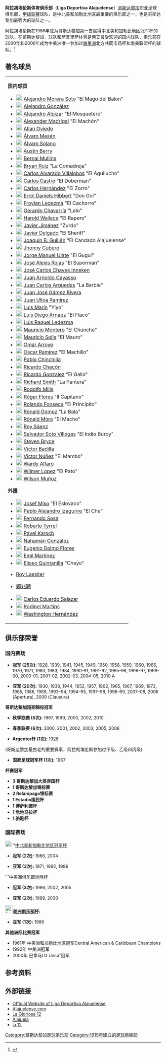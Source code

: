 {{noteTA|G1=football
|T=zh-hans:阿拉胡埃伦斯体育俱乐部;zh-hk:阿拉祖蘭斯體育會;zh-tw:阿拉胡埃倫斯體育俱樂部;
|1=zh-hans:阿拉胡埃伦斯;zh-hk:阿拉祖蘭斯;zh-tw:阿拉胡埃倫斯;
}}
{{Football club infobox
| clubname   = 阿拉祖蘭斯<br /> ''Alajuelense''
| image      = 
| fullname   = 阿拉胡埃伦斯体育俱乐部
| nickname   = ''Los Leones'' (The Lions)<br /> ''La Liga'' (The League)
| founded    = 1919年6月18日
| ground     = ''{{tsl|en|Estadio Alejandro Morera Soto||Alejandro Morera Soto体育场}}'',<br />阿拉胡埃伦斯
| capacity   = 17,895
| chairman   = Raúl Pinto
| manager    = Oscar Ramírez
| league     = [[哥斯達黎加足球甲級聯賽|哥斯達黎加足球甲級聯賽]]
| season     = 2020秋季
| position   = 常規賽，第 3 位<br /> 季後賽，亞軍
| shirtsupplier = Puma
| shirtsponsors = Movistar
| pattern_la1 = _alajuelense2021h
| pattern_b1  = _alajuelense2021h
| pattern_ra1 = _alajuelense2021h
| pattern_sh1 = 
| pattern_so1 = _alajuelense2021h
| leftarm1    = 000000
| body1       = 000000
| rightarm1   = 000000
| shorts1     = 000000
| socks1      = FF0000
| pattern_la2 = _alajuelense2021a
| pattern_b2  = _alajuelense2021a
| pattern_ra2 = _alajuelense2021a
| pattern_sh2 = 
| pattern_so2 = _alajuelense2021a
| leftarm2    = FFFFFF
| body2       = FFFFFF
| rightarm2   = FFFFFF
| shorts2     = FFFFFF
| socks2      = FFFFFF
}}

'''阿拉胡埃伦斯体育俱乐部'''（'''Liga Deportiva Alajuelense'''）[[哥斯达黎加|哥斯达黎加]]职业足球俱乐部，[[哥斯达黎加足球甲级联赛|甲级联赛]]球队，是中北美和加勒比地区最重要的俱乐部之一，也是哥斯达黎加最强大的球队之一。  

阿拉胡埃伦斯在1986年成为哥斯达黎加第一支赢得中北美和加勒比地区冠军杯的球队。在哥斯达黎加，球队和萨普里萨体育是两支最受欢迎的国内球队，俱乐部在2000年和2006年成为中美洲唯一参加过[[南美洲|南美洲]]北方共同市场杯和南美联盟杯的球队。<ref>{{Cite web |url=http://www.senorgol.nu/tournaments/merconorte2000.htm |title=Copa Merconorte 2000 |accessdate=2008-04-11 |archive-date=2012-03-22 |archive-url=https://web.archive.org/web/20120322182645/http://www.senorgol.nu/tournaments/merconorte2000.htm |dead-url=yes }}</ref>

==著名球员==
{|
|valign="top"|

'''国内球员'''

*[[File:Flag_of_Costa_Rica_(state).svg|20px]] [[Alejandro_Morera_Soto|Alejandro Morera Soto]] "El Mago del Balon"
*[[File:Flag_of_Costa_Rica_(state).svg|20px]] [[Alejandro_González|Alejandro González]]
*[[File:Flag_of_Costa_Rica_(state).svg|20px]] [[Alejandro_Alpizar|Alejandro Alpizar]] "El Mosquetero"
*[[File:Flag_of_Costa_Rica_(state).svg|20px]] [[Alexander_Madrigal|Alexander Madrigal]] "El Machón"
*[[File:Flag_of_Costa_Rica_(state).svg|20px]] [[Allan_Oviedo|Allan Oviedo]]
*[[File:Flag_of_Costa_Rica_(state).svg|20px]] [[Álvaro_Mesén|Álvaro Mesén]]
*[[File:Flag_of_Costa_Rica_(state).svg|20px]] [[Álvaro_Solano|Álvaro Solano]]
*[[File:Flag_of_Costa_Rica_(state).svg|20px]] [[Austin_Berry|Austin Berry]]
*[[File:Flag_of_Costa_Rica_(state).svg|20px]] [[Bernal_Mullins|Bernal Mullins]]
*[[File:Flag_of_Costa_Rica_(state).svg|20px]] [[Bryan_Ruiz|Bryan Ruiz]] "La Comadreja"
*[[File:Flag_of_Costa_Rica_(state).svg|20px]] [[Carlos_Alvarado_Villalobos|Carlos Alvarado Villalobos]] "El Aguilucho"
*[[File:Flag_of_Costa_Rica_(state).svg|20px]] [[Carlos_Castro|Carlos Castro]] "El Doberman"
*[[File:Flag_of_Costa_Rica_(state).svg|20px]] [[Carlos_Hernández_Valverde|Carlos Hernández]] "El Zorro"
*[[File:Flag_of_Costa_Rica_(state).svg|20px]] [[Errol_Daniels_Hibbert|Errol Daniels Hibbert]] "Don Gol"
*[[File:Flag_of_Costa_Rica_(state).svg|20px]] [[Froylan_Ledezma|Froylan Ledezma]] "El Cachorro"
*[[File:Flag_of_Costa_Rica_(state).svg|20px]] [[Gerardo_Chavarría|Gerardo Chavarría]] "Lalo"
*[[File:Flag_of_Costa_Rica_(state).svg|20px]] [[Harold_Wallace|Harold Wallace]] "El Rapero"
*[[File:Flag_of_Costa_Rica_(state).svg|20px]] [[Javier_Jiménez|Javier Jiménez]] "Zurdo"
*[[File:Flag_of_Costa_Rica_(state).svg|20px]] [[Javier_Delgado|Javier Delgado]] "El Sheriff"
*[[File:Flag_of_Costa_Rica_(state).svg|20px]] [[Joaquín_B._Guillén|Joaquín B. Guillén]] "El Candado Alajuelense"
*[[File:Flag_of_Costa_Rica_(state).svg|20px]] [[Jhonny_Cubero|Jhonny Cubero]]
*[[File:Flag_of_Costa_Rica_(state).svg|20px]] [[Jorge_Manuel_Ulate|Jorge Manuel Ulate]] "El Gugui"
*[[File:Flag_of_Costa_Rica_(state).svg|20px]] [[José_Alexis_Rojas|José Alexis Rojas]] "El Superman"
*[[File:Flag_of_Costa_Rica_(state).svg|20px]] [[José_Carlos_Chaves_Inneken|José Carlos Chaves Inneken]]
*[[File:Flag_of_Costa_Rica_(state).svg|20px]] [[Juan_Arnoldo_Cayasso|Juan Arnoldo Cayasso]]
*[[File:Flag_of_Costa_Rica_(state).svg|20px]] [[Juan_Carlos_Arguedas|Juan Carlos Arguedas]] "La Barbie"
*[[File:Flag_of_Costa_Rica_(state).svg|20px]] [[Juan_José_Gámez_Rivera|Juan José Gámez Rivera]]
*[[File:Flag_of_Costa_Rica_(state).svg|20px]] [[Juan_Ulloa_Ramírez|Juan Ulloa Ramírez]]
*[[File:Flag_of_Costa_Rica_(state).svg|20px]] [[Luis_Marín|Luis Marín]] "Yiyo"
*[[File:Flag_of_Costa_Rica_(state).svg|20px]] [[Luis_Diego_Arnáez|Luis Diego Arnáez]] "El Flaco"
*[[File:Flag_of_Costa_Rica_(state).svg|20px]] [[Luis_Raquel_Ledezma|Luis Raquel Ledezma]]
*[[File:Flag_of_Costa_Rica_(state).svg|20px]] [[Mauricio_Montero|Mauricio Montero]] "El Chunche"
*[[File:Flag_of_Costa_Rica_(state).svg|20px]] [[Mauricio_Solís|Mauricio Solís]] "El Mauro"
*[[File:Flag_of_Costa_Rica_(state).svg|20px]] [[Omar_Arroyo|Omar Arroyo]]
*[[File:Flag_of_Costa_Rica_(state).svg|20px]] [[Oscar_Ramírez|Oscar Ramírez]] "El Machillo"
*[[File:Flag_of_Costa_Rica_(state).svg|20px]] [[Pablo_Chinchilla|Pablo Chinchilla]]
*[[File:Flag_of_Costa_Rica_(state).svg|20px]] [[Ricardo_Chacón|Ricardo Chacón]]
*[[File:Flag_of_Costa_Rica_(state).svg|20px]] [[Ricardo_Gonzalez_(soccer)|Ricardo Gonzalez]] "El Gallo"
*[[File:Flag_of_Costa_Rica_(state).svg|20px]] [[Ríchard_Smith|Ríchard Smith]] "La Pantera"
*[[File:Flag_of_Costa_Rica_(state).svg|20px]] [[Rodolfo_Mills|Rodolfo Mills]]
*[[File:Flag_of_Costa_Rica_(state).svg|20px]] [[Róger_Flores|Róger Flores]] "Il Capitano"
*[[File:Flag_of_Costa_Rica_(state).svg|20px]] [[Rolando_Fonseca|Rolando Fonseca]] "El Principito"
*[[File:Flag_of_Costa_Rica_(state).svg|20px]] [[Rónald_Gómez|Rónald Gómez]] "La Bala"
*[[File:Flag_of_Costa_Rica_(state).svg|20px]] [[Rónald_Mora|Rónald Mora]] "El Macho"
*[[File:Flag_of_Costa_Rica_(state).svg|20px]] [[Roy_Sáenz|Roy Sáenz]]
*[[File:Flag_of_Costa_Rica_(state).svg|20px]] [[Salvador_Soto_Villegas|Salvador Soto Villegas]] "El Indio Buroy"
*[[File:Flag_of_Costa_Rica_(state).svg|20px]] [[Steven_Bryce|Steven Bryce]]
*[[File:Flag_of_Costa_Rica_(state).svg|20px]] [[Victor_Badilla|Victor Badilla]]
*[[File:Flag_of_Costa_Rica_(state).svg|20px]] [[Victor_Núñez|Victor Núñez]] "El Mambo"
*[[File:Flag_of_Costa_Rica_(state).svg|20px]] [[Wardy_Alfaro|Wardy Alfaro]]
*[[File:Flag_of_Costa_Rica_(state).svg|20px]] [[Wilmer_Lopez|Wilmer Lopez]] "El Pato"
*[[File:Flag_of_Costa_Rica_(state).svg|20px]] [[Wilson_Muñoz|Wilson Muñoz]]

'''外援'''

*[[File:Flag_of_Slovakia.svg|20px]] [[Josef_Miso|Josef Miso]] "El Eslovaco"
*[[File:Flag_of_Argentina.svg|20px]] [[Pablo_Alejandro_Izaguirre|Pablo Alejandro Izaguirre]] "El Che"
*[[File:Flag_of_Uruguay.svg|20px]] [[Fernando_Sosa|Fernando Sosa]]
*[[File:Flag_of_Panama.svg|20px]] [[Roberto_Tyrrel|Roberto Tyrrel]]
*[[File:Flag_of_the_Czech_Republic.svg|20px]] [[Pavel_Karoch|Pavel Karoch]]
*[[File:Flag_of_Honduras.svg|20px]] [[Nahamán_González|Nahamán González]]
*[[File:Flag_of_Honduras.svg|20px]] [[Eugenio_Dolmo_Flores|Eugenio Dolmo Flores]]
*[[File:Flag_of_Honduras.svg|20px]] [[Emil_Martínez|Emil Martínez]]
*[[File:Flag_of_El_Salvador.svg|20px]] [[Eliseo_Quintanilla|Eliseo Quintanilla]] "Cheyo"
*{{flagicon|USA}} [[Roy_Lassiter|Roy Lassiter]]
*{{flagicon|Hong Kong|colonial}}  {{flagicon|CRI}} [[鄭兆聰|鄭兆聰]] 
*[[File:Flag_of_Colombia.svg|20px]] [[Carlos_Eduardo_Salazar|Carlos Eduardo Salazar]]
*[[File:Flag_of_Brazil.svg|20px]] [[Rodinei_Martins|Rodinei Martins]]
*[[File:Flag_of_Uruguay.svg|20px]] [[Washington_Hernández|Washington Hernández]]
|}

==俱乐部荣誉==
===国内赛场===
* '''冠军 (25次):''' 1928, 1939, 1941, 1945, 1949, 1950, 1958, 1959, 1960, 1966, 1970, 1971, 1980, 1983, 1984, 1990-91, 1991-92, 1995-96, 1996-97, 1999-00, 2000-01, 2001-02, 2002-03, 2004-05, 2010 A

* '''亚军 (20次):''' 1930, 1938, 1944, 1952, 1957, 1962, 1965, 1967, 1969, 1972, 1985, 1986, 1989, 1993–94, 1994–95, 1997–98, 1998–99, 2007–08, 2008 (Apertura), 2009 (Clausura)

'''哥斯达黎加短期锦标冠军'''

* '''秋季联赛 (5次):''' 1997, 1999, 2000, 2002, 2010

* '''春季联赛 (6次):''' 2000, 2001, 2002, 2003, 2005, 2008

* '''Argentor杯 (1次):''' 1928
(哥斯达黎加最古老的重要赛事，阿拉胡埃伦斯参加过甲级、乙级和丙级)

* '''国家足球冠军杯 (1次):''' 1967

'''杯赛冠军'''

* '''3 哥斯达黎加大英帝国杯'''
* '''1 哥斯达黎加锦标赛'''
* '''2 Relampago锦标赛'''
* '''1 Estadio国民杯'''
* '''1 博萨利诺杯'''
* '''1 危地马拉杯'''
* '''1 骆驼杯'''

===国际赛场===

[[File:Concacaf_logo.png|20px]]'''[[中北美和加勒比地区冠军杯|中北美和加勒比地区冠军杯]]
* '''冠军 (2次):''' 1986, 2004

* '''亚军 (3次):''' 1971, 1992, 1999

<!-- 檔案不存在 [[File:Interclubes_Uncaf_81x90.gif|20px]] -->'''[[中美洲俱乐部洲际杯|中美洲俱乐部洲际杯]]
* '''冠军 (3次):''' 1996, 2002, 2005

* '''亚军 (2次):''' 1999, 2000

[[File:LocationAmericas.png|25px]]'''[[美洲俱乐部杯|美洲俱乐部杯]]:'''

* '''亚军 (1次):''' 1986

'''其他洲际比赛冠军''' 
* 1961年 中美洲和加勒比地区冠军Central American & Caribbean Champions
* 1992年 中美洲冠军
* 2000年 巴拿马LG Uncaf冠军

==参考资料==
{{Reflist}}

==外部链接==
*[https://web.archive.org/web/20080516051404/http://www.ldacr.org/ Official Website of Liga Deportiva Alajuelense] 	 
*[http://www.alajuelense.com Alajuelense.com] {{Wayback|url=http://www.alajuelense.com/ |date=20200412200255 }} 	 
*[https://web.archive.org/web/20120302034755/http://www.lagloriosa12.net.tc/ La Gloriosa 12]
*[http://www.alajuela.com Alajuela] {{Wayback|url=http://www.alajuela.com/ |date=20191228035402 }}
*[http://www.zona12.com la 12] {{Wayback|url=http://www.zona12.com/ |date=20190422113708 }}

[[Category:哥斯达黎加足球俱乐部|Category:哥斯达黎加足球俱乐部]]
[[Category:1919年建立的足球俱樂部|Category:1919年建立的足球俱樂部]]